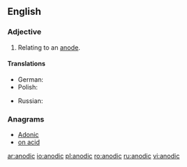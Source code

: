 ==English==

===Adjective===
{{en-adj|-}}

# Relating to an [[anode]].

====Translations====
{{trans-top|relating to an anode}}
* German: {{t|de|anodisch|}}
* Polish: {{t|pl|anodowy|m}}
{{trans-mid}}
* Russian: {{t+|ru|анодный|sc=Cyrl|tr=anódnyj}}
{{trans-bottom}}

===Anagrams===
* [[Adonic#English|Adonic]]
* [[on acid#English|on acid]]

[[ar:anodic]]
[[io:anodic]]
[[pl:anodic]]
[[ro:anodic]]
[[ru:anodic]]
[[vi:anodic]]